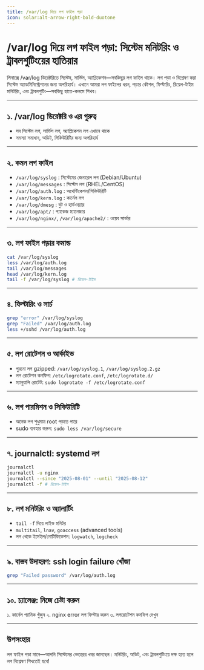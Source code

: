 ```yaml
---
title: /var/log দিয়ে লগ ফাইল পড়া
icon: solar:alt-arrow-right-bold-duotone
---
```


# /var/log দিয়ে লগ ফাইল পড়া: সিস্টেম মনিটরিং ও ট্রাবলশুটিংয়ের হাতিয়ার

লিনাক্সে /var/log ডিরেক্টরিতে সিস্টেম, সার্ভিস, অ্যাপ্লিকেশন—সবকিছুর লগ ফাইল থাকে। লগ পড়া ও বিশ্লেষণ করা সিস্টেম অ্যাডমিনিস্ট্রেশনের জন্য অপরিহার্য। এখানে আমরা লগ ফাইলের ধরন, পড়ার কৌশল, ফিল্টারিং, রিয়েল-টাইম মনিটরিং, এবং ট্রাবলশুটিং—সবকিছু হাতে-কলমে শিখব।

---

## ১. /var/log ডিরেক্টরি ও এর গুরুত্ব

- সব সিস্টেম লগ, সার্ভিস লগ, অ্যাপ্লিকেশন লগ এখানে থাকে
- সমস্যা সমাধান, অডিট, সিকিউরিটির জন্য অপরিহার্য

---

## ২. কমন লগ ফাইল

- `/var/log/syslog` : সিস্টেমের জেনারেল লগ (Debian/Ubuntu)
- `/var/log/messages` : সিস্টেম লগ (RHEL/CentOS)
- `/var/log/auth.log` : অথেন্টিকেশন/সিকিউরিটি
- `/var/log/kern.log` : কার্নেল লগ
- `/var/log/dmesg` : বুট ও হার্ডওয়্যার
- `/var/log/apt/` : প্যাকেজ ম্যানেজার
- `/var/log/nginx/`, `/var/log/apache2/` : ওয়েব সার্ভার

---

## ৩. লগ ফাইল পড়ার কমান্ড

```bash
cat /var/log/syslog
less /var/log/auth.log
tail /var/log/messages
head /var/log/kern.log
tail -f /var/log/syslog # রিয়েল-টাইম
```

---

## ৪. ফিল্টারিং ও সার্চ

```bash
grep "error" /var/log/syslog
grep "Failed" /var/log/auth.log
less +/sshd /var/log/auth.log
```

---

## ৫. লগ রোটেশন ও আর্কাইভ

- পুরনো লগ gzipped: `/var/log/syslog.1`, `/var/log/syslog.2.gz`
- লগ রোটেশন কনফিগ: `/etc/logrotate.conf`, `/etc/logrotate.d/`
- ম্যানুয়ালি রোটেট: `sudo logrotate -f /etc/logrotate.conf`

---

## ৬. লগ পারমিশন ও সিকিউরিটি

- অনেক লগ শুধুমাত্র root পড়তে পারে
- sudo ব্যবহার করুন: `sudo less /var/log/secure`

---

## ৭. journalctl: systemd লগ

```bash
journalctl
journalctl -u nginx
journalctl --since "2025-08-01" --until "2025-08-12"
journalctl -f # রিয়েল-টাইম
```

---

## ৮. লগ মনিটরিং ও অ্যালার্টিং

- `tail -f` দিয়ে লাইভ মনিটর
- `multitail`, `lnav`, `goaccess` (advanced tools)
- লগ থেকে ইমেইল/নোটিফিকেশন: `logwatch`, `logcheck`

---

## ৯. বাস্তব উদাহরণ: ssh login failure খোঁজা

```bash
grep "Failed password" /var/log/auth.log
```

---

## ১০. চ্যালেঞ্জ: নিজে চেষ্টা করুন

১. কার্নেল প্যানিক খুঁজুন
২. nginx error লগ ফিল্টার করুন
৩. লগরোটেশন কনফিগ দেখুন

---

## উপসংহার

লগ ফাইল পড়া মানে—আপনি সিস্টেমের ভেতরের খবর জানছেন। মনিটরিং, অডিট, এবং ট্রাবলশুটিংয়ে দক্ষ হতে হলে লগ বিশ্লেষণ শিখতেই হবে!
